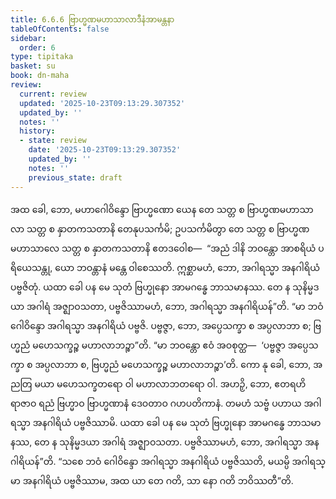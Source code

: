 ```yaml
---
title: 6.6.6 ဗြာဟ္မဏမဟာသာလာဒီနံအာမန္တနာ
tableOfContents: false
sidebar:
  order: 6
type: tipitaka
basket: su
book: dn-maha
review:
  current: review
  updated: '2025-10-23T09:13:29.307352'
  updated_by: ''
  notes: ''
  history:
  - state: review
    date: '2025-10-23T09:13:29.307352'
    updated_by: ''
    notes: ''
    previous_state: draft
---
```



<ReviewStatus review={frontmatter.review} showDetails={true} />

<HypothesisAnnotation frontmatter={frontmatter} />

<DynamicBreadcrumb />

<Division number="324" book="dn-maha" e="ch" v="7" p="199">

<Paragraph number="736" book="dn-maha">
အထ ခေါ, ဘော, မဟာဂေါဝိန္ဒော ဗြာဟ္မဏော ယေန တေ သတ္တ စ ဗြာဟ္မဏမဟာသာလာ သတ္တ စ နှာတကသတာနိ တေနုပသင်္ကမိ; ဥပသင်္ကမိတွာ တေ သတ္တ စ ဗြာဟ္မဏမဟာသာလေ သတ္တ စ နှာတကသတာနိ ဧတဒဝေါစ—  “အညံ ဒါနိ ဘဝန္တော အာစရိယံ ပရိယေသန္တု, ယော ဘဝန္တာနံ မန္တေ ဝါစေဿတိ. ဣစ္ဆာမဟံ, ဘော, အဂါရသ္မာ အနဂါရိယံ ပဗ္ဗဇိတုံ. ယထာ ခေါ ပန မေ သုတံ ဗြဟ္မုနော အာမဂန္ဓေ ဘာသမာနဿ. တေ န သုနိမ္မဒယာ အဂါရံ အဇ္ဈာဝသတာ, ပဗ္ဗဇိဿာမဟံ, ဘော, အဂါရသ္မာ အနဂါရိယန်”တိ. “မာ ဘဝံ ဂေါဝိန္ဒော အဂါရသ္မာ အနဂါရိယံ ပဗ္ဗဇိ. ပဗ္ဗဇ္ဇာ, ဘော, အပ္ပေသက္ခာ စ အပ္ပလာဘာ စ; ဗြဟ္မညံ မဟေသက္ခဉ္စ မဟာလာဘဉ္စာ”တိ. “မာ ဘဝန္တော ဧဝံ အဝစုတ္ထ—  ‘ပဗ္ဗဇ္ဇာ အပ္ပေသက္ခာ စ အပ္ပလာဘာ စ, ဗြဟ္မညံ မဟေသက္ခဉ္စ မဟာလာဘဉ္စာ’တိ. ကော နု ခေါ, ဘော, အညတြ မယာ မဟေသက္ခတရော ဝါ မဟာလာဘတရော ဝါ. အဟဉှိ, ဘော, ဧတရဟိ ရာဇာဝ ရညံ ဗြဟ္မာဝ ဗြာဟ္မဏာနံ ဒေဝတာဝ ဂဟပတိကာနံ. တမဟံ သဗ္ဗံ ပဟာယ အဂါရသ္မာ အနဂါရိယံ ပဗ္ဗဇိဿာမိ. ယထာ ခေါ ပန မေ သုတံ ဗြဟ္မုနော အာမဂန္ဓေ ဘာသမာနဿ, တေ န သုနိမ္မဒယာ အဂါရံ အဇ္ဈာဝသတာ. ပဗ္ဗဇိဿာမဟံ, ဘော, အဂါရသ္မာ အနဂါရိယန်”တိ. “သစေ ဘဝံ ဂေါဝိန္ဒော အဂါရသ္မာ အနဂါရိယံ ပဗ္ဗဇိဿတိ, မယမ္ပိ အဂါရသ္မာ အနဂါရိယံ ပဗ္ဗဇိဿာမ, အထ ယာ တေ ဂတိ, သာ နော ဂတိ ဘဝိဿတီ”တိ.
</Paragraph>
</Division>